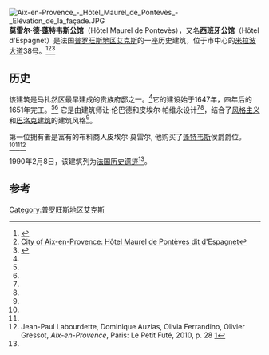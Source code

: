 {{Infobox building
| name = 莫雷尔·德·蓬特韦斯公馆
| native_name=Hôtel Maurel de Pontevès
| image = File:Aix-en-Provence - Hôtel Maurel de Pontevès - Tribunal de Commerce - 38 cours Mirabeau.JPG
| address             = [[米拉波大道|米拉波大道]]38号
| location_town       = [[普罗旺斯地区艾克斯|普罗旺斯地区艾克斯]]
| location_country    = [[法国|法国]]
| client =皮埃尔·莫雷尔
| start_date =1647
| completion_date =1651
| architect =让·伦巴德<br/>皮埃尔·帕维永
}}
[[File:Aix-en-Provence_-_Hôtel_Maurel_de_Pontevès_-_Elévation_de_la_façade.JPG|thumb]]
'''莫雷尔·德·蓬特韦斯公馆'''（Hôtel Maurel de Pontevès），又名'''西班牙公馆'''（Hôtel d'Espagnet）是法国[[普罗旺斯地区艾克斯|普罗旺斯地区艾克斯]]的一座历史建筑，位于市中心的[[米拉波大道|米拉波大道]]38号。<ref name="culture13">{{Cite web |url=http://www.culture-13.fr/annuaire/hotel-maurel-de-ponteves-dit-d-espagnet.html |title=Culture 13: Hôtel Maurel de Pontèves |access-date=2020-11-06 |archive-date=2014-09-04 |archive-url=https://web.archive.org/web/20140904174059/http://www.culture-13.fr/annuaire/hotel-maurel-de-ponteves-dit-d-espagnet.html |dead-url=no }}</ref><ref name="cityhotel">[http://www.aixenprovencetourism.com/en/things-to-do/activities-and-attractions/?detail=2628 City of Aix-en-Provence: Hôtel Maurel de Pontèves dit d'Espagnet]</ref><ref name="ministry">{{Cite web |url=http://www.culture.gouv.fr/public/mistral/merimee_fr?ACTION=CHERCHER&FIELD_1=REF&VALUE_1=PA00081030 |title=French Ministry of Culture |access-date=2020-11-06 |archive-date=2014-09-03 |archive-url=https://web.archive.org/web/20140903124812/http://www.culture.gouv.fr/public/mistral/merimee_fr?ACTION=CHERCHER&FIELD_1=REF&VALUE_1=PA00081030 |dead-url=no }}</ref>
==历史==
该建筑是马扎然区最早建成的贵族府邸之一。<ref name="culture13"/>它的建设始于1647年，四年后的1651年完工。<ref name="culture13"/><ref name="cityhotel"/> 它是由建筑师让·伦巴德和皮埃尔·帕维永设计<ref name="culture13"/><ref name="cityhotel"/>，结合了[[风格主义|风格主义]]和[[巴洛克建筑|巴洛克建筑]]的建筑风格<ref name="cityhotel"/>。

第一位拥有者是富有的布料商人皮埃尔·莫雷尔, 他购买了[[蓬特韦斯|蓬特韦斯]]侯爵爵位。<ref name="culture13"/><ref name="cityhotel"/><ref>Jean-Paul Labourdette, Dominique Auzias, Olivia Ferrandino, Olivier Gressot, ''Aix-en-Provence'', Paris: Le Petit Futé, 2010, p. 28 [https://books.google.com/books?id=8qmhGE9sRN4C&pg=PA28&dq=H%C3%B4tel+Maurel+de+Pontev%C3%A8s&hl=en&sa=X&ei=yCgBVI6pHNXl8AWKhIHgAg&ved=0CDcQ6AEwAg#v=onepage&q=H%C3%B4tel%20Maurel%20de%20Pontev%C3%A8s&f=false]</ref>

1990年2月8日，该建筑列为[[法国历史遗迹|法国历史遗迹]]<ref name="ministry"/>。

==参考==
{{Reflist}}
{{coord|43.5269|N|5.4499|E|source:wikidata|display=title}}
[[Category:普罗旺斯地区艾克斯|Category:普罗旺斯地区艾克斯]]